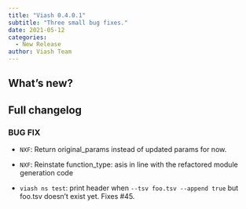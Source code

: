 ```yaml
---
title: "Viash 0.4.0.1"
subtitle: "Three small bug fixes."
date: 2021-05-12
categories:
  - New Release
author: Viash Team
---
```


## What's new?

## Full changelog

### BUG FIX

* `NXF`: Return original_params instead of updated params for now.

* `NXF`: Reinstate function_type: asis in line with the refactored module generation code

* `viash ns test`: print header when `--tsv foo.tsv --append true` but foo.tsv doesn't exist yet. Fixes #45.

